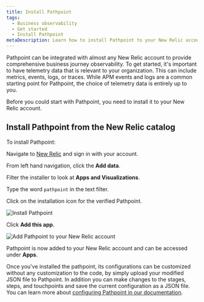 ```yaml
---
title: Install Pathpoint
tags:
  - Business observability
  - Get started
  - Install Pathpoint
metaDescription: Learn how to install Pathpoint to your New Relic account
---
```




Pathpoint can be integrated with almost any New Relic account to provide comprehensive business journey observability. To get started, it's important to have telemetry data that is relevant to your organization. This can include metrics, events, logs, or traces. 
While APM events and logs are a common starting point for Pathpoint, the choice of telemetry data is entirely up to you. 

Before you could start with Pathpoint, you need to install it to your New Relic account.

## Install Pathpoint from the New Relic catalog

To install Pathpoint:

<Steps>

<Step>

Navigate to [New Relic](https://one.newrelic.com) and sign in with your account. 

</Step>

<Step>

From left hand navigation, click the **Add data**.

</Step>

<Step>

Filter the installer to look at **Apps and Visualizations**.

</Step>

<Step>

Type the word `pathpoint` in the text filter.

</Step>

<Step>

Click on the installation icon for the verified Pathpoint.

<img
  title="Install Pathpoint"
  alt="Install Pathpoint"
  src={installPathpoint}
/>

</Step>

<Step>

Click **Add this app**.

<img
  title="Add Pathpoint to your New Relic account"
  alt="Add Pathpoint to your New Relic account"
  src={addPathpointApp}
/>

</Step>

Pathpoint is now added to your New Relic account and can be accessed under **Apps**.

</Steps>

Once you've installed the pathpoint, its configurations can be customized without any customization to the code, by simply upload your modified JSON file to Pathpoint. In addition you can make changes to the stages, steps, and touchpoints and save the current configuration as a JSON file. You can learn more about [configuring Pathpoint in our documentation](/docs/business-observability/configure-pathpoint/). 